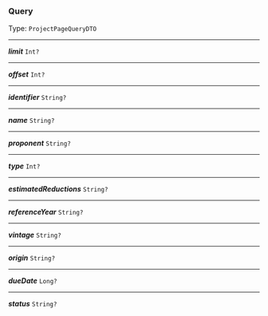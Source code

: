 


### Query

Type: `ProjectPageQueryDTO`

---

***limit*** `Int?`

---

***offset*** `Int?`

---

***identifier*** `String?`

---

***name*** `String?`

---

***proponent*** `String?`

---

***type*** `Int?`

---

***estimatedReductions*** `String?`

---

***referenceYear*** `String?`

---

***vintage*** `String?`

---

***origin*** `String?`

---

***dueDate*** `Long?`

---

***status*** `String?`
